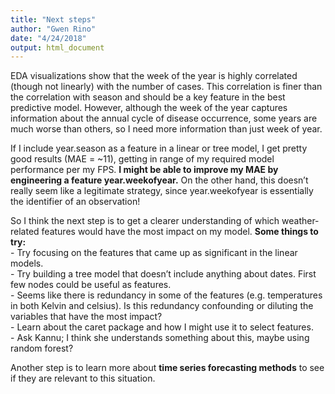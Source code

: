 ```yaml
---
title: "Next steps"
author: "Gwen Rino"
date: "4/24/2018"
output: html_document
---
```


EDA visualizations show that the week of the year is highly correlated (though not linearly) with the number of cases. This correlation is finer than the correlation with season and should be a key feature in the best predictive model. However, although the week of the year captures information about the annual cycle of disease occurrence, some years are much worse than others, so I need more information than just week of year.  

If I include year.season as a feature in a linear or tree model, I get pretty good results (MAE = ~11), getting in range of my required model performance per my FPS. **I might be able to improve my MAE by engineering a feature year.weekofyear.** On the other hand, this doesn't really seem like a legitimate strategy, since year.weekofyear is essentially the identifier of an observation!

So I think the next step is to get a clearer understanding of which weather-related features would have the most impact on my model. 
**Some things to try:**  
- Try focusing on the features that came up as significant in the linear models.  
- Try building a tree model that doesn't include anything about dates. First few nodes could be useful as features.  
- Seems like there is redundancy in some of the features (e.g. temperatures in both Kelvin and celsius). Is this redundancy confounding or diluting the variables that have the most impact?  
- Learn about the caret package and how I might use it to select features.  
- Ask Kannu; I think she understands something about this, maybe using random forest?

Another step is to learn more about **time series forecasting methods** to see if they are relevant to this situation.

